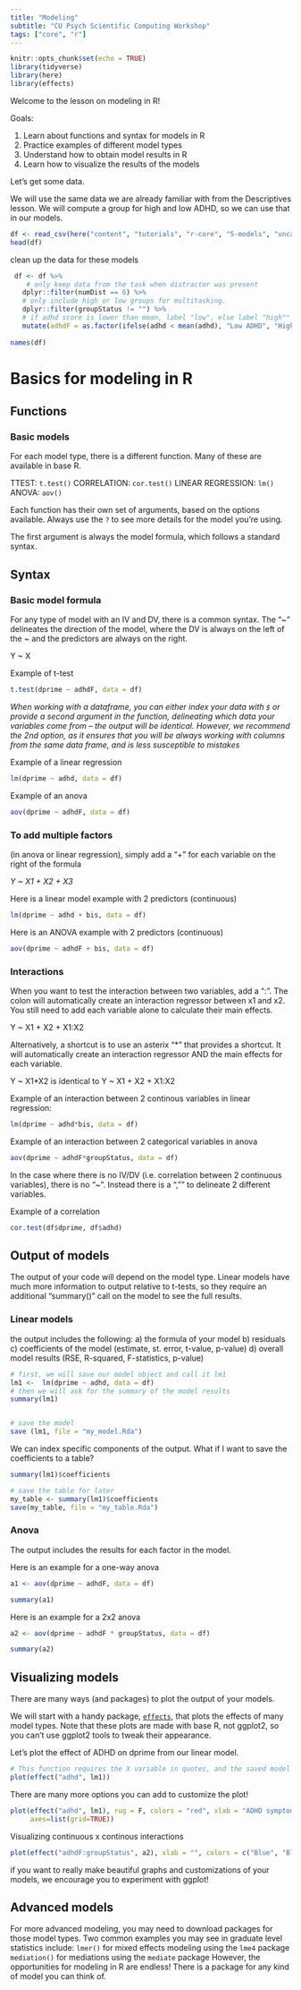 ```yaml
---
title: "Modeling"
subtitle: "CU Psych Scientific Computing Workshop"
tags: ["core", "r"]
--- 
```


```r
knitr::opts_chunk$set(echo = TRUE)
library(tidyverse)
library(here)
library(effects)
```

Welcome to the lesson on modeling in R! 

Goals: 

1. Learn about functions and syntax for models in R 
2. Practice examples of different model types 
3. Understand how to obtain model results in R  
4. Learn how to visualize the results of the models

Let's get some data. 

We will use the same data we are already familiar with from the Descriptives lesson. We will compute a group for high and low ADHD, so we can use that in our models. 

```r
df <- read_csv(here("content", "tutorials", "r-core", "5-models", "uncapher_2016_repeated_measures_dataset.csv"))
head(df)
```

clean up the data for these models
```r
 df <- df %>%   
    # only keep data from the task when distractor was present
   dplyr::filter(numDist == 6) %>%
   # only include high or low groups for multitasking.
   dplyr::filter(groupStatus != "") %>%
   # if adhd score is lower than mean, label "low", else label "high""
   mutate(adhdF = as.factor(ifelse(adhd < mean(adhd), "Low ADHD", "High ADHD")))
  
names(df)
```

# Basics for modeling in R 

## Functions

### Basic models 
For each model type, there is a different function. Many of these are available in base R.

TTEST: `t.test()`
CORRELATION: `cor.test()`
LINEAR REGRESSION: `lm()`
ANOVA: `aov()`

Each function has their own set of arguments, based on the options available. 
Always use the `?` to see more details for the model you're using.

The first argument is always the model formula, which follows a standard syntax.

## Syntax

### Basic model formula
For any type of model with an IV and DV, there is a common syntax. The "~" delineates the direction of the model, where the DV is always on the left of the ~ and the predictors are always on the right.

Y ~ X

Example of t-test
```r
t.test(dprime ~ adhdF, data = df)
```

*When working with a dataframe, you can either index your data with `$` or provide a second argument in the function, delineating which data your variables come from -- the output will be identical. However, we recommend the 2nd option, as it ensures that you will be always working with columns from the same data frame, and is less susceptible to mistakes*

Example of a linear regression
```r
lm(dprime ~ adhd, data = df)
```

Example of an anova
```r
aov(dprime ~ adhdF, data = df)
```

### To add multiple factors 
(in anova or linear regression), simply add  a "+" for each variable on the right of the formula 

*Y ~ X1 + X2 + X3*

Here is a linear model example with 2 predictors (continuous)
```r
lm(dprime ~ adhd + bis, data = df)
```

Here is an ANOVA example with 2 predictors (continuous)
```r
aov(dprime ~ adhdF + bis, data = df)
```

### Interactions 
When you want to test the interaction between two variables, add a ":". 
The colon will automatically create an interaction regressor between x1 and x2.
You still need to add each variable alone to calculate their main effects. 

Y ~ X1 + X2 + X1:X2

Alternatively, a shortcut is to use an asterix "*" that provides a shortcut. It will automatically create an interaction regressor AND the main effects for each variable.

 Y ~ X1*X2  is identical to Y ~ X1 + X2 + X1:X2

Example of an interaction between 2 continous variables in linear regression:
```r
lm(dprime ~ adhd*bis, data = df)
```

Example of an interaction between 2 categorical variables in anova
```r
aov(dprime ~ adhdF*groupStatus, data = df)
```

In the case where there is no IV/DV (i.e. correlation between 2 continuous variables), there is no "~".
Instead there is a ","" to delineate 2 different variables.

Example of a correlation
```r
cor.test(df$dprime, df$adhd)
```


## Output of models 
The output of your code will depend on the model type. Linear models have much more information to output relative to t-tests, so they require an additional "summary()" call on the model to see the full results. 

### Linear models
the output includes the following:
a) the formula of your model 
b) residuals
c) coefficients of the model (estimate, st. error, t-value, p-value)
d) overall model results (RSE, R-squared, F-statistics, p-value)

```r
# first, we will save our model object and call it lm1
lm1 <-  lm(dprime ~ adhd, data = df)
# then we will ask for the summary of the model results
summary(lm1)


# save the model 
save (lm1, file = "my_model.Rda")
```

We can index specific components of the output. What if I want to save the coefficients to a table?
```r
summary(lm1)$coefficients

# save the table for later
my_table <- summary(lm1)$coefficients
save(my_table, file = "my_table.Rda")
```

### Anova
The output includes the results for each factor in the model.

Here is an example for a one-way anova
```r

a1 <- aov(dprime ~ adhdF, data = df)

summary(a1)
```

Here is an example for a 2x2 anova
```r

a2 <- aov(dprime ~ adhdF * groupStatus, data = df)

summary(a2)
```

## Visualizing models 

There are many ways (and packages) to plot the output of your models. 

We will start with a handy package, [`effects`](https://cran.r-project.org/web/packages/effects/effects.pdf), that plots the effects of many model types. Note that these plots are made with base R, not ggplot2, so you can't use ggplot2 tools to tweak their appearance.

Let's plot the effect of ADHD on dprime from our linear model.
```r
# This function requires the X variable in quotes, and the saved model object
plot(effect("adhd", lm1))

```


There are many more options you can add to customize the plot! 
```r

plot(effect("adhd", lm1), rug = F, colors = "red", xlab = "ADHD symptoms", ylab = "D-prime",
     axes=list(grid=TRUE))

```



Visualizing continuous x continous interactions 
```r
plot(effect("adhdF:groupStatus", a2), xlab = "", colors = c("Blue", "Black"))
```

if you want to really make beautiful graphs and customizations of your models, 
we encourage you to experiment with ggplot!

## Advanced models 

For more advanced modeling, you may need to download packages for those model types. Two common examples you may see in graduate level statistics include:
`lmer()` for mixed effects modeling using the `lme4` package 
`mediation()` for mediations using the `mediate` package
However, the opportunities for modeling in R are endless! There is a package for any kind of model you can think of.


